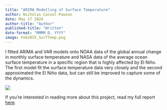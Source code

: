 ```yaml
---
title: "ARIMA Modelling of Surface Temperature"
author: Nicholas Cassol-Pawson
date: May 17 2024
author-title: "Author"
published-title: "Written"
date-format: "MMMM D, YYYY"
image: Feb2025_SurfTemp.png
---
```


I fitted ARIMA and VAR models onto NOAA data of the global annual change in monthly surface temperature and NASA data of the average ocean surface temperature in a specific region that is highly affected by El Niño. The first model fit the surface temperature data very closely and the second approximated the El Niño data, but can still be improved to capture some of the dynamics.

![](Graph.png)

If you're interested in reading more about this project, read my full report [here](20240517_SurfaceTemperature.pdf).
